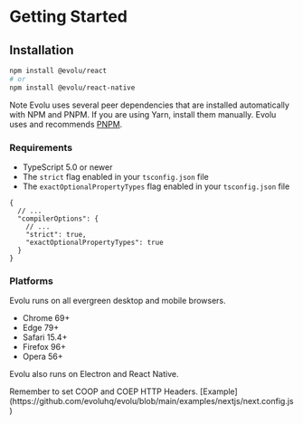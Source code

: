 # Getting Started

## Installation

```sh
npm install @evolu/react
# or
npm install @evolu/react-native
```

Note Evolu uses several peer dependencies that are installed automatically
with NPM and PNPM. If you are using Yarn, install them manually. Evolu uses
and recommends [PNPM](https://pnpm.io).

### Requirements

- TypeScript 5.0 or newer
- The `strict` flag enabled in your `tsconfig.json` file
- The `exactOptionalPropertyTypes` flag enabled in your `tsconfig.json` file

```
{
  // ...
  "compilerOptions": {
    // ...
    "strict": true,
    "exactOptionalPropertyTypes": true
  }
}
```

### Platforms

Evolu runs on all evergreen desktop and mobile browsers.

- Chrome 69+
- Edge 79+
- Safari 15.4+
- Firefox 96+
- Opera 56+

Evolu also runs on Electron and React Native.


<Callout type="info" emoji="ℹ️">
  Remember to set COOP and COEP HTTP Headers.
  [Example](https://github.com/evoluhq/evolu/blob/main/examples/nextjs/next.config.js)
</Callout>
